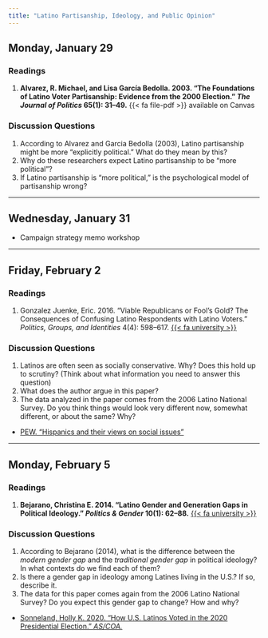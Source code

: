 ```yaml
---
title: "Latino Partisanship, Ideology, and Public Opinion"
---
```


## Monday, January 29

### Readings 

1. **Alvarez, R. Michael, and Lisa García Bedolla. 2003. "The Foundations of Latino Voter Partisanship: Evidence from the 2000 Election." *The Journal of Politics* 65(1): 31–49.** {{< fa file-pdf >}} available on Canvas

::: {.content-visible when-format="html"}
### Discussion Questions

1. According to Alvarez and Garcia Bedolla (2003), Latino partisanship might be more "explicitly political." What do they mean by this?
2. Why do these researchers expect Latino partisanship to be "more political"?
3. If Latino partisanship is "more political," is the psychological model of partisanship wrong?
:::


---


## Wednesday, January 31

- Campaign strategy memo workshop


---


## Friday, February 2


### Readings 

1. Gonzalez Juenke, Eric. 2016. "Viable Republicans or Fool’s Gold? The Consequences of Confusing Latino Respondents with Latino Voters." *Politics, Groups, and Identities* 4(4): 598–617. [{{< fa university >}}](https://go.openathens.net/redirector/agnesscott.edu?url=https%3A%2F%2Fdoi.org%2F10.1080%2F21565503.2015.1050419)


### Discussion Questions

1. Latinos are often seen as socially conservative. Why? Does this hold up to scrutiny? (Think about what information you need to answer this question)
2. What does the author argue in this paper?
3. The data analyzed in the paper comes from the 2006 Latino National Survey. Do you think things would look very different now, somewhat different, or about the same? Why?


- [PEW. "Hispanics and their views on social issues"](https://www.pewresearch.org/race-ethnicity/2022/09/29/hispanics-and-their-views-on-social-issues/)


---


## Monday, February 5

### Readings

1. **Bejarano, Christina E. 2014. "Latino Gender and Generation Gaps in Political Ideology." *Politics & Gender* 10(1): 62–88.** [{{< fa university >}}](https://go.openathens.net/redirector/agnesscott.edu?url=https%3A%2F%2Fdoi.org%2F10.1017%2FS1743923X13000548)


### Discussion Questions

1. According to Bejarano (2014), what is the difference between the *modern gender gap* and the *traditional gender gap* in political ideology? In what contexts do we find each of them?
2. Is there a gender gap in ideology among Latines living in the U.S.? If so, describe it.
3. The data for this paper comes again from the 2006 Latino National Survey? Do you expect this gender gap to change? How and why?


- [Sonneland, Holly K. 2020. "How U.S. Latinos Voted in the 2020 Presidential Election." *AS/COA.*](https://www.as-coa.org/articles/chart-how-us-latinos-voted-2020-presidential-election)



 
